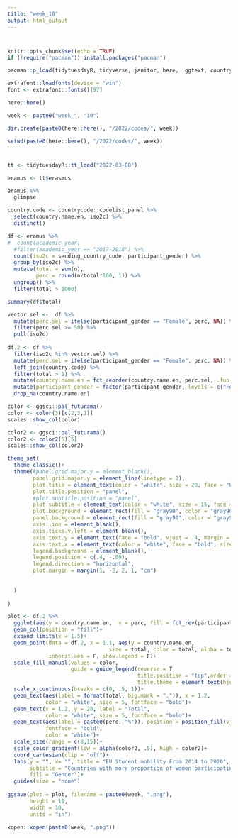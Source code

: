 ```yaml
---
title: "week_10"
output: html_output
---
```


#
```r
knitr::opts_chunk$set(echo = TRUE)
if (!require("pacman")) install.packages("pacman")

pacman::p_load(tidytuesdayR, tidyverse, janitor, here,  ggtext, countrycode)

extrafont::loadfonts(device = "win")
font <- extrafont::fonts()[97]
```


```r
here::here()

week <- paste0("week_", "10")

dir.create(paste0(here::here(), "/2022/codes/", week))

setwd(paste0(here::here(), "/2022/codes/", week))
```

#
```r
tt <- tidytuesdayR::tt_load("2022-03-08")
```


```r
eramus <- tt$erasmus
```


```r
eramus %>% 
  glimpse
```


```r
country.code <- countrycode::codelist_panel %>% 
  select(country.name.en, iso2c) %>% 
  distinct()

df <- eramus %>% 
#  count(academic_year)
  #filter(academic_year == "2017-2018") %>% 
  count(iso2c = sending_country_code, participant_gender) %>%
  group_by(iso2c) %>% 
  mutate(total = sum(n),
         perc = round(n/total*100, 1)) %>% 
  ungroup() %>% 
  filter(total > 1000)

summary(df$total)

vector.sel <-  df %>% 
  mutate(perc.sel = ifelse(participant_gender == "Female", perc, NA)) %>% 
  filter(perc.sel >= 50) %>% 
  pull(iso2c)
  
df.2 <- df %>% 
  filter(iso2c %in% vector.sel) %>% 
  mutate(perc.sel = ifelse(participant_gender == "Female", perc, NA)) %>%
  left_join(country.code) %>% 
  filter(total > 1) %>% 
  mutate(country.name.en = fct_reorder(country.name.en, perc.sel, .fun = sum, na.rm = T)) %>% 
  mutate(participant_gender = factor(participant_gender, levels = c("Female", "Male", "Undefined"))) %>% 
  drop_na(country.name.en)

```


```r
color <- ggsci::pal_futurama()
color <- color(3)[c(2,3,1)]
scales::show_col(color)

color2 <- ggsci::pal_futurama()
color2 <- color2(5)[5]
scales::show_col(color2)

theme_set(
  theme_classic()+
  theme(#panel.grid.major.y = element_blank(),
        panel.grid.major.y = element_line(linetype = 2),
        plot.title = element_text(color = "white", size = 20, face = "bold"),
        plot.title.position = "panel",
        #plot.subtitle.position = "panel",
        plot.subtitle = element_text(color = "white", size = 15, face = "bold", hjust = 0),
        plot.background = element_rect(fill = "gray90", color = "gray90"),
        panel.background = element_rect(fill = "gray90", color = "gray90"),
        axis.line = element_blank(),
        axis.ticks.y.left = element_blank(),
        axis.text.y = element_text(face = "bold", vjust = .4, margin = margin(r = -15), size = 15, color = "white"),
        axis.text.x = element_text(color = "white", face = "bold", size = 15), 
        legend.background = element_blank(),
        legend.position = c(.4, -.09),
        legend.direction = "horizontal",
        plot.margin = margin(1, -2, 2, 1, "cm")
      
    
  )
  
)
```

```r
plot <- df.2 %>% 
  ggplot(aes(y = country.name.en,  x = perc, fill = fct_rev(participant_gender)))+
  geom_col(position = "fill")+
  expand_limits(x = 1.5)+
  geom_point(data = df.2, x = 1.1, aes(y = country.name.en,
                                size = total, color = total, alpha = total), 
             inherit.aes = F, show.legend = F)+
  scale_fill_manual(values = color,
                    guide = guide_legend(reverse = T, 
                                         title.position = "top",order = 1,
                                         title.theme = element_text(hjust = .5)))+
  scale_x_continuous(breaks = c(0, .5, 1))+
  geom_text(aes(label = format(total, big.mark = ".")), x = 1.2, 
            color = "white", size = 5, fontface = "bold")+
  geom_text(x = 1.2, y = 28, label = "Total",
            color = "white", size = 5, fontface = "bold")+
  geom_text(aes(label = paste0(perc, "%")), position = position_fill(vjust = .5), 
            fontface = "bold",
            color = "white")+
  scale_size(range = c(8,15))+
  scale_color_gradient(low = alpha(color2, .5), high = color2)+
  coord_cartesian(clip = "off")+
  labs(y = "", x= "", title = "EU Student mobility From 2014 to 2020", 
       subtitle = "Countries with more proportion of women participating",
       fill = "Gender")+
  guides(size = "none")
  
ggsave(plot = plot, filename = paste0(week, ".png"), 
       height = 11, 
       width = 10, 
       units = "in")

xopen::xopen(paste0(week, ".png"))
```
